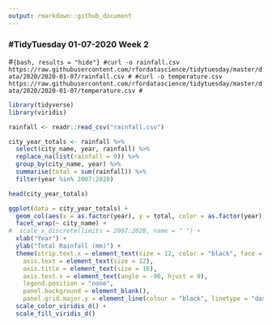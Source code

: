 ```yaml
---
output: rmarkdown::github_document
---
```


### #TidyTuesday 01-07-2020 Week 2

#```{bash, results = "hide"}
#curl -o rainfall.csv https://raw.githubusercontent.com/rfordatascience/tidytuesday/master/data/2020/2020-01-07/rainfall.csv
#
#curl -o temperature.csv https://raw.githubusercontent.com/rfordatascience/tidytuesday/master/data/2020/2020-01-07/temperature.csv
#```

```r
library(tidyverse)
library(viridis)

rainfall <- readr::read_csv("rainfall.csv")

city_year_totals <- rainfall %>%
  select(city_name, year, rainfall) %>%
  replace_na(list(rainfall = 0)) %>%
  group_by(city_name, year) %>%
  summarise(total = sum(rainfall)) %>%
  filter(year %in% 2007:2020)

head(city_year_totals)

ggplot(data = city_year_totals) +
  geom_col(aes(x = as.factor(year), y = total, color = as.factor(year), fill = as.factor(year))) +
  facet_wrap(~ city_name) +
#  scale_x_discrete(limits = 2007:2020, name = " ") +
  xlab("Year") +
  ylab("Total Rainfall (mm)") +
  theme(strip.text.x = element_text(size = 12, color = "black", face = "bold.italic"),
    axis.text = element_text(size = 12),
    axis.title = element_text(size = 16),
    axis.text.x = element_text(angle = -90, hjust = 0),
    legend.position = "none",
    panel.background = element_blank(),
    panel.grid.major.y = element_line(colour = "black", linetype = "dashed", size = 0.1)) +
  scale_color_viridis_d() +
  scale_fill_viridis_d()
```
